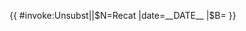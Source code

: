 {{ {{{|safesubst:}}}#invoke:Unsubst||$N=Recat |date=__DATE__ |$B=
<!--{{Recat}} begin-->{{Ambox
| name  = Recat
| subst = <includeonly>{{subst:</includeonly><includeonly>substcheck}}</includeonly>
| type  = style
| class = ambox-recat
| issue = 此條目可能'''[[WP:頁面分類與子分類|不必要地重複分類]]或[[WP:CAT|太多分類]]'''。
| fix   = 多餘的同性質分類或閒雜分類應該清理。請協助[{{fullurl:{{FULLPAGENAME}}|action=edit}} 改善]本頁面。
| date  = {{{date|}}}
| time  = {{{time|}}}
| cat   = 過度分類的條目
}}<!--{{Recat}} end-->
}}<noinclude>
{{Documentation}}
</noinclude>